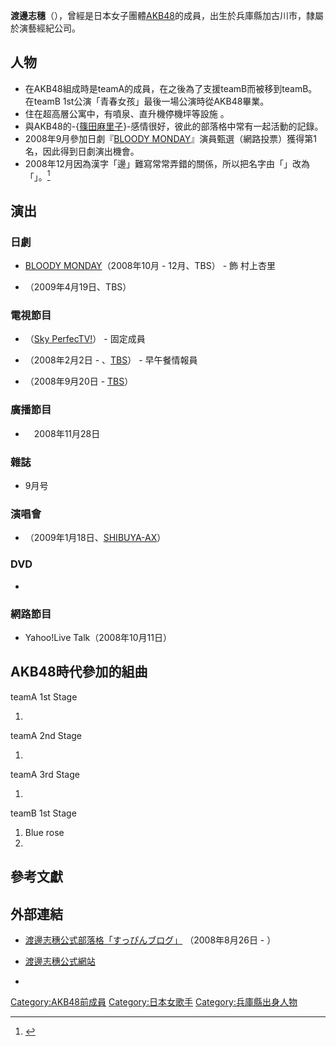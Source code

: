 {{BLPsources|time=2019-11-27}}
{{藝人
|姓名 = 渡邊志穗
|類型 = 女歌手
|圖片 = 
|圖片尺寸 = 
|圖片簡介 = 
|外文名 = 
|外文 =  
|羅馬拼音 = Watanabe Shiho
|英文名 = 
|暱稱 = {{lang|ja|しほ}}
|其他藝名 = 
|國籍 = {{JPN}}
|出生日期 = {{birth date and age|1987|10|25}}
|出生地點 = {{JPN}}[[兵庫縣|兵庫縣]][[加古川市|加古川市]]
|逝世日期 = 
|逝世地點 = 
|職業 = 女性偶像
|語言 = 
|教育程度 = 
|宗教信仰 =
|配偶 = 
|兒女 = 
|父母 = 
|音樂類型 = 
|演奏樂器 = 
|出身地 = 
|出道作 = 
|出道日期 = 2005年12月8日
|代表作 = 
|活躍年代 = 
|唱片公司 = 
|經紀公司 = {{lang|ja|{{link-ja|プラチナムプロダクション|プラチナムプロダクション}}}}
|網站 = 
|相關團體 = [[AKB48|AKB48]]（已畢業）
|獎項 = 
|IMDb = 
}}
{{Japanese|japanese=渡辺 志穂|kana=わたなべ しほ|romaji=Watanabe Shiho}}
'''渡邊志穗'''（{{bd|1987年|10月25日|catIdx=Watanabe Shiho}}），曾經是日本女子團體[[AKB48|AKB48]]的成員，出生於兵庫縣加古川市，隸屬於演藝經紀公司{{lang|ja|{{link-ja|プラチナムプロダクション|プラチナムプロダクション}}}}。

== 人物 ==
*在AKB48組成時是teamA的成員，在之後為了支援teamB而被移到teamB。在teamB 1st公演「青春女孩」最後一場公演時從AKB48畢業。
*住在超高層公寓中，有噴泉、直升機停機坪等設施<!--[[王様のブランチ|王様のブランチ]]2008年8月16日放送分より-->。
*與AKB48的-{[[篠田麻里子|篠田麻里子]]}-感情很好，彼此的部落格中常有一起活動的記錄。
*2008年9月參加日劇『[[BLOODY_MONDAY#電視劇|BLOODY MONDAY]]』演員甄選（網路投票）獲得第1名，因此得到日劇演出機會。
*2008年12月因為漢字「邊」難寫常常弄錯的關係，所以把名字由「{{lang|ja|渡'''邊'''志穂}}」改為「{{lang|ja|渡'''辺'''志穂}}」。<ref>{{Cite web |url=http://ameblo.jp/shihowatanabe/entry-10173693026.html |title=渡邊志穗公式部落格 |access-date=2009-05-14 |archive-date=2016-03-05 |archive-url=https://web.archive.org/web/20160305081521/http://ameblo.jp/shihowatanabe/entry-10173693026.html |dead-url=no }}</ref>

== 演出 ==
=== 日劇 ===
*[[BLOODY_MONDAY#電視劇|BLOODY MONDAY]]（2008年10月 - 12月、TBS） - 飾 村上杏里
*{{link-ja|ぼくの妹|ぼくの妹}}（2009年4月19日、TBS）

=== 電視節目 ===
*{{lang|ja|プラステ}}（[[Sky_PerfecTV!|Sky PerfecTV!]]{{link-ja|エンタ!371|エンタ!371}}） - 固定成員
*{{lang|ja|{{link-ja|王様のブランチ|王様のブランチ}}}}（2008年2月2日 - 、[[東京放送|TBS]]） - 早午餐情報員
*{{lang|ja|{{link-ja|ランク王国|ランク王国}}}} （2008年9月20日 - [[TBS|TBS]]）

=== 廣播節目 ===
*{{link-ja|k'z Station|k'z Station}}　2008年11月28日

=== 雜誌 ===
*{{link-ja|street Jack|street Jack}} 9月号

=== 演唱會 ===
* {{lang|ja|AKB48 リクエストアワーセットリストベスト100 2009}}（2009年1月18日、[[SHIBUYA-AX|SHIBUYA-AX]]）

=== DVD ===
*{{lang|ja|絶叫!!ネバーダイ2～プラチナム・ガールズ30～}}

=== 網路節目 ===
*Yahoo!Live Talk（2008年10月11日）

== AKB48時代參加的組曲 ==
; teamA 1st Stage {{lang|ja|「パーティーが始まるよ」公演}}
# {{lang|ja|接吻不行唷（1st UNIT）}}

; teamA 2nd Stage {{lang|ja|「想見你」公演}}
# {{lang|ja|淚之湘南（1st UNIT）}}

; teamA 3rd Stage {{lang|ja|「誰かのために」公演}}
# {{lang|ja|騎士}}

; teamB 1st Stage {{lang|ja|「青春女孩」公演}}
# Blue rose
# {{lang|ja|放浪之夏}}

==參考文獻==
{{Reflist|2}}

== 外部連結 ==
*{{ja}}[http://ameblo.jp/shihowatanabe/ 渡邊志穗公式部落格「すっぴんブログ」] {{Wayback|url=http://ameblo.jp/shihowatanabe/ |date=20210316154317 }}（2008年8月26日 - ）
*{{ja}}[https://web.archive.org/web/20090512190521/http://watanabe-shiho.syncl.jp/ 渡邊志穗公式網站]
*{{ja}}{{twitter|nabeshiho|渡辺志穂}}

{{AKB48成員}}

{{DEFAULTSORT:Watanabe Shiho}}
[[Category:AKB48前成員|Category:AKB48前成員]]
[[Category:日本女歌手|Category:日本女歌手]]
[[Category:兵庫縣出身人物|Category:兵庫縣出身人物]]